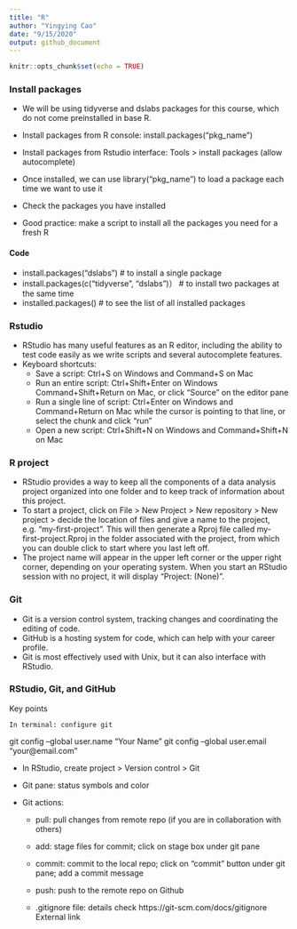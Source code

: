 ```yaml
---
title: "R"
author: "Yingying Cao"
date: "9/15/2020"
output: github_document
---
```


```r
knitr::opts_chunk$set(echo = TRUE)
```

### Install packages


- We will be using tidyverse and dslabs packages for this course, which do not come preinstalled in base R.
- Install packages from R console: install.packages("pkg_name")
- Install packages from Rstudio interface: Tools > install packages (allow autocomplete)
- Once installed, we can use library("pkg_name") to load a package each time we want to use it

- Check the packages you have installed
- Good practice: make a script to install all the packages you need for a fresh R

#### Code

- install.packages("dslabs")  # to install a single package
- install.packages(c("tidyverse", "dslabs")） # to install two packages at the same time
- installed.packages() # to see the list of all installed packages

### Rstudio

- RStudio has many useful features as an R editor, including the ability to test code easily as we write scripts and several autocomplete features.
- Keyboard shortcuts:
  - Save a script: Ctrl+S on Windows and Command+S on Mac
  - Run an entire script:  Ctrl+Shift+Enter on Windows Command+Shift+Return on Mac, or click "Source" on the editor pane
  - Run a single line of script: Ctrl+Enter on Windows and Command+Return on Mac while the cursor is pointing to that line, or select the chunk and click "run"
  - Open a new script: Ctrl+Shift+N on Windows and Command+Shift+N on Mac

### R project

- RStudio provides a way to keep all the components of a data analysis project organized into one folder and to keep track of information about this project.
- To start a project, click on File > New Project > New repository > New project > decide the location of files and give a name to the project, e.g. "my-first-project". This will then generate a Rproj file called my-first-project.Rproj in the folder associated with the project, from which you can double click to start where you last left off.
- The project name will appear in the upper left corner or the upper right corner, depending on your operating system. When you start an RStudio session with no project, it will display "Project: (None)".

### Git

- Git is a version control system, tracking changes and coordinating the editing of code.
- GitHub is a hosting system for code, which can help with your career profile.
- Git is most effectively used with Unix, but it can also interface with RStudio.

### RStudio, Git, and GitHub
Key points

    In terminal: configure git 

git config --global user.name "Your Name"
git config --global user.email "your@email.com"

- In RStudio, create project > Version control > Git
- Git pane: status symbols and color
- Git actions:

  - pull: pull changes from remote repo (if you are in collaboration with others)
  - add: stage files for commit; click on stage box under git pane
  - commit: commit to the local repo; click on "commit" button under git pane; add a commit message
  - push: push to the remote repo on Github

  - .gitignore file: details check https://git-scm.com/docs/gitignore External link

